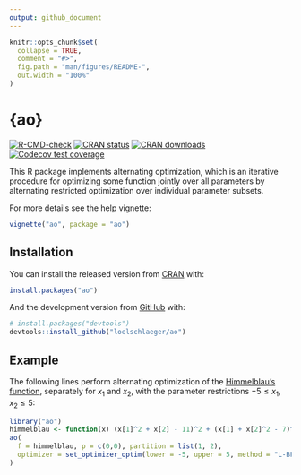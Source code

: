 ```yaml
---
output: github_document
---
```


<!-- README.md is generated from README.Rmd. Please edit that file -->

```r
knitr::opts_chunk$set(
  collapse = TRUE,
  comment = "#>",
  fig.path = "man/figures/README-",
  out.width = "100%"
)
```

# {ao}

<!-- badges: start -->
[![R-CMD-check](https://github.com/loelschlaeger/ao/workflows/R-CMD-check/badge.svg)](https://github.com/loelschlaeger/ao/actions)
[![CRAN status](https://www.r-pkg.org/badges/version-last-release/ao)](https://www.r-pkg.org/badges/version-last-release/ao)
[![CRAN downloads](https://cranlogs.r-pkg.org/badges/grand-total/ao)](https://cranlogs.r-pkg.org/badges/grand-total/ao)
[![Codecov test coverage](https://codecov.io/gh/loelschlaeger/ao/branch/main/graph/badge.svg)](https://app.codecov.io/gh/loelschlaeger/ao?branch=main)
<!-- badges: end -->

This R package implements alternating optimization, which is an iterative procedure for optimizing some function jointly over all parameters by alternating restricted optimization over individual parameter subsets. 

For more details see the help vignette:
``` r
vignette("ao", package = "ao")
```

## Installation

You can install the released version from [CRAN](https://CRAN.R-project.org) with:

```r
install.packages("ao")
```

And the development version from [GitHub](https://github.com/) with:

```r
# install.packages("devtools")
devtools::install_github("loelschlaeger/ao")
```

## Example

The following lines perform alternating optimization of the [Himmelblau's function](https://en.wikipedia.org/wiki/Himmelblau%27s_function), separately for $x_1$ and $x_2$, with the parameter restrictions $-5 \leq x_1, x_2 \leq 5$:

```r
library("ao")
himmelblau <- function(x) (x[1]^2 + x[2] - 11)^2 + (x[1] + x[2]^2 - 7)^2
ao(
  f = himmelblau, p = c(0,0), partition = list(1, 2),
  optimizer = set_optimizer_optim(lower = -5, upper = 5, method = "L-BFGS-B")
)
```
